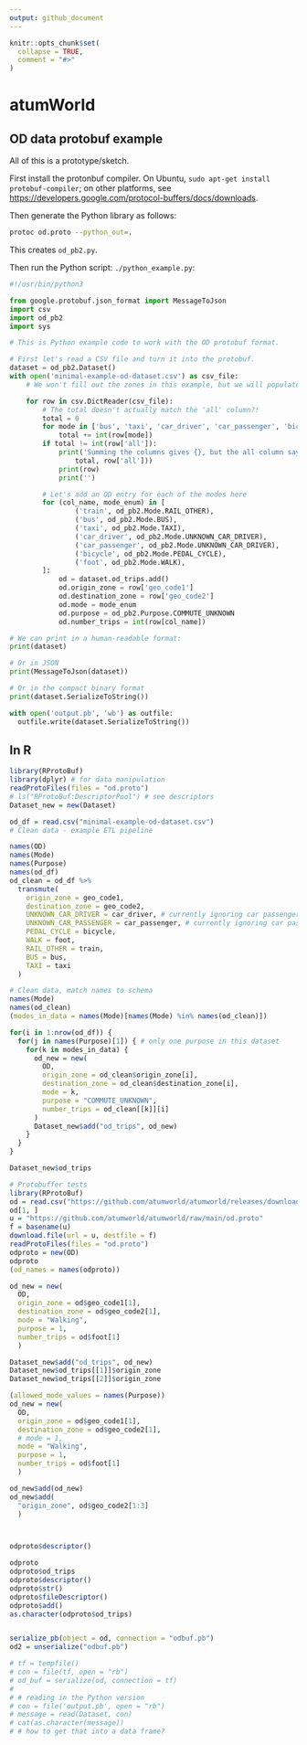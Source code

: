 ```yaml
---
output: github_document
---
```


<!-- README.md is generated from README.Rmd. Please edit that file -->

```r
knitr::opts_chunk$set(
  collapse = TRUE,
  comment = "#>"
)
```

# atumWorld

## OD data protobuf example

All of this is a prototype/sketch.

First install the protonbuf compiler. On Ubuntu, `sudo apt-get install
protobuf-compiler`; on other platforms, see
<https://developers.google.com/protocol-buffers/docs/downloads>.

Then generate the Python library as follows:

```bash
protoc od.proto --python_out=.
```

This creates `od_pb2.py`.

Then run the Python script: `./python_example.py`:

```python
#!/usr/bin/python3

from google.protobuf.json_format import MessageToJson
import csv
import od_pb2
import sys

# This is Python example code to work with the OD protobuf format.

# First let's read a CSV file and turn it into the protobuf.
dataset = od_pb2.Dataset()
with open('minimal-example-od-dataset.csv') as csv_file:
    # We won't fill out the zones in this example, but we will populate od_trips.

    for row in csv.DictReader(csv_file):
        # The total doesn't actually match the 'all' column?!
        total = 0
        for mode in ['bus', 'taxi', 'car_driver', 'car_passenger', 'bicycle', 'foot']:
            total += int(row[mode])
        if total != int(row['all']):
            print('Summing the columns gives {}, but the all column says {}:'.format(
                total, row['all']))
            print(row)
            print('')

        # Let's add an OD entry for each of the modes here
        for (col_name, mode_enum) in [
                ('train', od_pb2.Mode.RAIL_OTHER),
                ('bus', od_pb2.Mode.BUS),
                ('taxi', od_pb2.Mode.TAXI),
                ('car_driver', od_pb2.Mode.UNKNOWN_CAR_DRIVER),
                ('car_passenger', od_pb2.Mode.UNKNOWN_CAR_DRIVER),
                ('bicycle', od_pb2.Mode.PEDAL_CYCLE),
                ('foot', od_pb2.Mode.WALK),
        ]:
            od = dataset.od_trips.add()
            od.origin_zone = row['geo_code1']
            od.destination_zone = row['geo_code2']
            od.mode = mode_enum
            od.purpose = od_pb2.Purpose.COMMUTE_UNKNOWN
            od.number_trips = int(row[col_name])

# We can print in a human-readable format:
print(dataset)

# Or in JSON
print(MessageToJson(dataset))

# Or in the compact binary format
print(dataset.SerializeToString())

with open('output.pb', 'wb') as outfile:
  outfile.write(dataset.SerializeToString())


```

## In R

```r
library(RProtoBuf)
library(dplyr) # for data manipulation
readProtoFiles(files = "od.proto")
# ls("RProtoBuf:DescriptorPool") # see descriptors
Dataset_new = new(Dataset)

od_df = read.csv("minimal-example-od-dataset.csv")
# Clean data - example ETL pipeline

names(OD)
names(Mode)
names(Purpose)
names(od_df)
od_clean = od_df %>% 
  transmute(
    origin_zone = geo_code1,
    destination_zone = geo_code2,
    UNKNOWN_CAR_DRIVER = car_driver, # currently ignoring car passengers
    UNKNOWN_CAR_PASSENGER = car_passenger, # currently ignoring car passengers
    PEDAL_CYCLE = bicycle,
    WALK = foot,
    RAIL_OTHER = train,
    BUS = bus,
    TAXI = taxi
  )

# Clean data, match names to schema
names(Mode)
names(od_clean) 
(modes_in_data = names(Mode)[names(Mode) %in% names(od_clean)])

for(i in 1:nrow(od_df)) {
  for(j in names(Purpose)[1]) { # only one purpose in this dataset
    for(k in modes_in_data) {
      od_new = new(
        OD,
        origin_zone = od_clean$origin_zone[i],
        destination_zone = od_clean$destination_zone[i],
        mode = k,
        purpose = "COMMUTE_UNKNOWN",
        number_trips = od_clean[[k]][i]
      )
      Dataset_new$add("od_trips", od_new)
    }
  }
}

Dataset_new$od_trips
```


```r
# Protobuffer tests
library(RProtoBuf)
od = read.csv("https://github.com/atumworld/atumworld/releases/download/0/minimal-example-od-dataset.csv")
od[1, ]
u = "https://github.com/atumworld/atumworld/raw/main/od.proto"
f = basename(u)
download.file(url = u, destfile = f)
readProtoFiles(files = "od.proto")
odproto = new(OD)
odproto
(od_names = names(odproto))

od_new = new(
  OD,
  origin_zone = od$geo_code1[1],
  destination_zone = od$geo_code2[1],
  mode = "Walking",
  purpose = 1,
  number_trips = od$foot[1]
  )

Dataset_new$add("od_trips", od_new)
Dataset_new$od_trips[[1]]$origin_zone
Dataset_new$od_trips[[2]]$origin_zone

(allowed_mode_values = names(Purpose))
od_new = new(
  OD,
  origin_zone = od$geo_code1[1],
  destination_zone = od$geo_code2[1],
  # mode = 1,
  mode = "Walking",
  purpose = 1,
  number_trips = od$foot[1]
  )

od_new$add(od_new)
od_new$add(
  "origin_zone", od$geo_code2[1:3]
  )



odproto$descriptor()

odproto
odproto$od_trips
odproto$descriptor()
odproto$str()
odproto$fileDescriptor()
odproto$add()
as.character(odproto$od_trips)


serialize_pb(object = od, connection = "odbuf.pb")
od2 = unserialize("odbuf.pb")

# tf = tempfile()
# con = file(tf, open = "rb")
# od_buf = serialize(od, connection = tf)
# 
# # reading in the Python version
# con = file('output.pb', open = "rb")
# message = read(Dataset, con)
# cat(as.character(message))
# # how to get that into a data frame?
```

